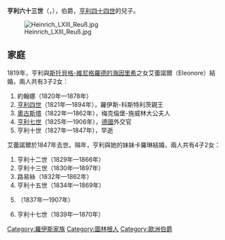 {{Unreferenced|time=2020-09-14T15:09:39+00:00}}
'''亨利六十三世'''（{{lang-de|Heinrich LXIII.}}，{{bd|1786年|6月18日|1841年|9月27日}}），{{link-de|羅伊斯-科斯特利茨|Reuß-Köstritz}}伯爵，[[亨利四十四世_(羅伊斯-科斯特利茨)|亨利四十四世]]的兒子。

[[File:Heinrich_LXIII_Reuß.jpg|thumb]]

== 家庭 ==
1819年，亨利與[[斯托貝格-維尼格羅德的海因里希|斯托貝格-維尼格羅德的海因里希]]之女艾蕾諾爾（Eleonore）結婚，兩人共有3子2女：
# 約翰娜（1820年—1878年）
# [[亨利四世_(羅伊斯-科斯特利茨)|亨利四世]]（1821年—1894年），羅伊斯-科斯特利茨親王
# [[羅伊斯-科斯特利茨的奧古斯塔|奧古斯塔]]（1822年—1862年），梅克倫堡-施威林大公夫人
# [[亨利七世_(羅伊斯-科斯特利茨)|亨利七世]]（1825年—1906年），[[德意志帝國|德國]]外交官
# 亨利十世（1827年—1847年），早逝

艾蕾諾爾於1847年去世。隔年，亨利與她的妹妹卡羅琳結婚，兩人共有4子2女：
# 亨利十二世（1829年—1866年）
# 亨利十三世（1830年—1897年）
# 路易絲（1832年—1862年）
# 亨利十五世（1834年—1869年）
# {{le|羅伊斯-科斯特利茨的安娜|Anna Reuss of Köstritz|安娜}}（1837年—1907年）
# 亨利十七世（1839年—1870年）

[[Category:羅伊斯家族|Category:羅伊斯家族]]
[[Category:圖林根人|Category:圖林根人]]
[[Category:歐洲伯爵|Category:歐洲伯爵]]